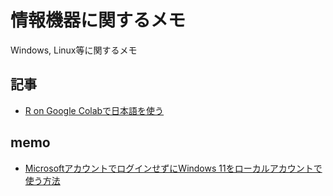 # 情報機器に関するメモ

Windows, Linux等に関するメモ


## 記事
- [R on Google Colabで日本語を使う](ict_colab_jp.qmd)

## memo

- [MicrosoftアカウントでログインせずにWindows 11をローカルアカウントで使う方法](https://ascii.jp/elem/000/004/129/4129038/)
